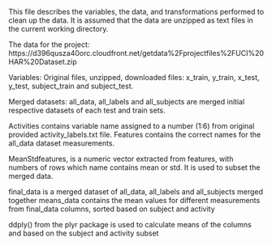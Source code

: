 
This file describes the variables, the data, and transformations performed to clean up the data. It is assumed that the data are unzipped as text files in the current working directory.

The data for the project:
https://d396qusza40orc.cloudfront.net/getdata%2Fprojectfiles%2FUCI%20HAR%20Dataset.zip

Variables:
Original files, unzipped, downloaded files: x_train, y_train, x_test, y_test, subject_train and subject_test.

Merged datasets: all_data, all_labels and all_subjects are merged initial respective datasets of each test and train sets.

Activities contains variable name assigned to a number (1:6) from original provided activity_labels.txt file.
Features contains the correct names for the all_data dataset measurements. 

MeanStdfeatures, is a numeric vector extracted from features, with numbers of rows which name contains mean or std. It is used to subset the merged data.  

final_data is a merged dataset of all_data, all_labels and all_subjects merged together
means_data contains the mean values for different measurements from final_data columns, sorted based on subject and activity

ddply() from the plyr package is used to calculate means of the columns and based on the subject and activity subset

